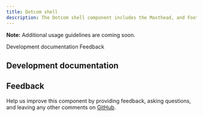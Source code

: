 ```yaml
---
title: Dotcom shell
description: The Dotcom shell component includes the Masthead, and Footer components, all wrapped in a UI shell using Carbon’s grid.
---
```



<ComponentDescription name="Dotcom shell" type="ui" />

<InlineNotification>

**Note:** Additional usage guidelines are coming soon.

</InlineNotification>

<AnchorLinks>

<AnchorLink>Development documentation</AnchorLink>
<AnchorLink>Feedback</AnchorLink>

</AnchorLinks>

## Development documentation

<ComponentStatus name="Dotcom shell" type="ui" />

## Feedback

Help us improve this component by providing feedback, asking questions, and leaving any other comments on [GitHub](https://github.com/carbon-design-system/carbon-for-ibm-dotcom).
